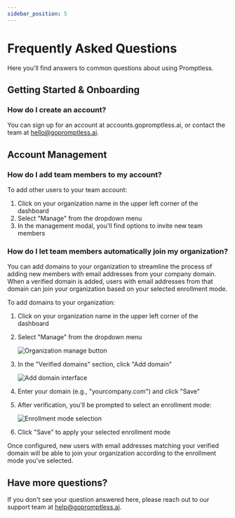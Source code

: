 ```yaml
---
sidebar_position: 5
---
```


# Frequently Asked Questions

Here you'll find answers to common questions about using Promptless.

## Getting Started & Onboarding

### How do I create an account? 

You can sign up for an account at accounts.gopromptless.ai, or contact the team at hello@gopromptless.ai. 

## Account Management

### How do I add team members to my account?

To add other users to your team account:
1. Click on your organization name in the upper left corner of the dashboard
2. Select "Manage" from the dropdown menu
3. In the management modal, you'll find options to invite new team members

### How do I let team members automatically join my organization?

You can add domains to your organization to streamline the process of adding new members with email addresses from your company domain. When a verified domain is added, users with email addresses from that domain can join your organization based on your selected enrollment mode.

To add domains to your organization:

1. Click on your organization name in the upper left corner of the dashboard
2. Select "Manage" from the dropdown menu

   ![Organization manage button](https://promptless-customer-doc-assets.s3.amazonaws.com/docs-images/org_2lvkgU9erOFxYhtEVVC0ymPrPdF/da1a2608-09c4-41cc-bf5d-8b1bb87d9194-organization-manage-button.png)

3. In the "Verified domains" section, click "Add domain"

   ![Add domain interface](https://promptless-customer-doc-assets.s3.amazonaws.com/docs-images/org_2lvkgU9erOFxYhtEVVC0ymPrPdF/da1a2608-09c4-41cc-bf5d-8b1bb87d9194-add-domain-interface.png)

4. Enter your domain (e.g., "yourcompany.com") and click "Save"
5. After verification, you'll be prompted to select an enrollment mode:

   ![Enrollment mode selection](https://promptless-customer-doc-assets.s3.amazonaws.com/docs-images/org_2lvkgU9erOFxYhtEVVC0ymPrPdF/da1a2608-09c4-41cc-bf5d-8b1bb87d9194-enrollment-mode-selection.png)

6. Click "Save" to apply your selected enrollment mode

Once configured, new users with email addresses matching your verified domain will be able to join your organization according to the enrollment mode you've selected.

## Have more questions?

If you don't see your question answered here, please reach out to our support team at [help@gopromptless.ai](mailto:help@gopromptless.ai).